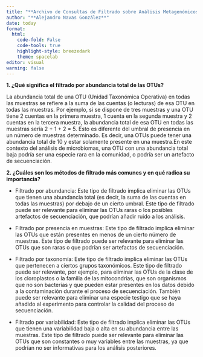 ```yaml
---
title: "**Archivo de Consultas de Filtrado sobre Análisis Metagenómicos**"
author: "**Alejandro Navas González**"
date: today
format: 
  html:
    code-fold: False
    code-tools: true
    highlight-style: breezedark
    theme: spacelab
editor: visual
warning: false
---
```


**1.  ¿Qué significa el filtrado por abundancia total de las OTUs?**

La abundancia total de una OTU (Unidad Taxonómica Operativa) en todas las muestras se refiere a la suma de las cuentas (o lecturas) de esa OTU en todas las muestras. Por ejemplo, si se dispone de tres muestras y una OTU tiene 2 cuentas en la primera muestra, 1 cuenta en la segunda muestra y 2 cuentas en la tercera muestra, la abundancia total de esa OTU en todas las muestras sería 2 + 1 + 2 = 5. Esto es diferente del umbral de presencia en un número de muestras determinado. Es decir, una OTUs puede tener una abundancia total de 10 y estar solamente presente en una muestra.En este contexto del análisis de microbiomas, una OTU con una abundancia total baja podría ser una especie rara en la comunidad, o podría ser un artefacto de secuenciación.

**2. ¿Cuáles son los métodos de filtrado más comunes y en qué radica su importancia?**

- Filtrado por abundancia: Este tipo de filtrado implica eliminar las OTUs que tienen una abundancia total (es decir, la suma de las cuentas en todas las muestras) por debajo de un cierto umbral. Este tipo de filtrado puede ser relevante para eliminar las OTUs raras o los posibles artefactos de secuenciación, que podrían añadir ruido a los análisis.

- Filtrado por presencia en muestras: Este tipo de filtrado implica eliminar las OTUs que están presentes en menos de un cierto número de muestras. Este tipo de filtrado puede ser relevante para eliminar las OTUs que son raras o que podrían ser artefactos de secuenciación.

- Filtrado por taxonomía: Este tipo de filtrado implica eliminar las OTUs que pertenecen a ciertos grupos taxonómicos. Este tipo de filtrado puede ser relevante, por ejemplo, para eliminar las OTUs de la clase de los cloroplastos o la familia de las mitocondrias, que son organismos que no son bacterias y que pueden estar presentes en los datos debido a la contaminación durante el proceso de secuenciación. También puede ser relevante para eliminar una especie testigo que se haya añadido al experimento para controlar la calidad del proceso de secuenciación.

- Filtrado por variabilidad: Este tipo de filtrado implica eliminar las OTUs que tienen una variabilidad baja o alta en su abundancia entre las muestras. Este tipo de filtrado puede ser relevante para eliminar las OTUs que son constantes o muy variables entre las muestras, ya que podrían no ser informativas para los análisis posteriores.
